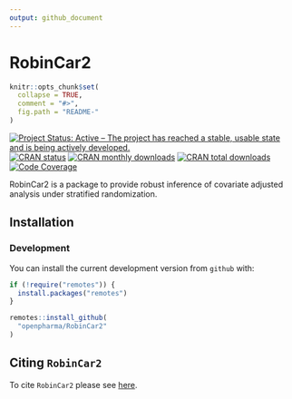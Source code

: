 ```yaml
---
output: github_document
---
```

<!-- markdownlint-disable-file -->
<!-- README.md needs to be generated from README.Rmd. Please edit that file -->

# RobinCar2

```r
knitr::opts_chunk$set(
  collapse = TRUE,
  comment = "#>",
  fig.path = "README-"
)
```

<!-- badges: start -->
[![Project Status: Active – The project has reached a stable, usable state and is being actively developed.](https://www.repostatus.org/badges/latest/active.svg)](https://www.repostatus.org/#active)
[![CRAN status](https://www.r-pkg.org/badges/version-last-release/RobinCar2)](https://www.r-pkg.org/badges/version-last-release/RobinCar2)
[![CRAN monthly downloads](https://cranlogs.r-pkg.org/badges/RobinCar2)](https://cranlogs.r-pkg.org/badges/RobinCar2)
[![CRAN total downloads](https://cranlogs.r-pkg.org/badges/grand-total/RobinCar2)](https://cranlogs.r-pkg.org/badges/grand-total/RobinCar2)
[![Code Coverage](https://raw.githubusercontent.com/openpharma/RobinCar2/_xml_coverage_reports/data/main/badge.svg)](https://raw.githubusercontent.com/openpharma/RobinCar2/_xml_coverage_reports/data/main/coverage.xml)
<!-- badges: end -->
\

RobinCar2 is a package to provide robust inference of covariate adjusted analysis under stratified randomization.

## Installation

### Development

You can install the current development version from `github` with:

```r
if (!require("remotes")) {
  install.packages("remotes")
}

remotes::install_github(
  "openpharma/RobinCar2"
)
```

## Citing `RobinCar2`

To cite `RobinCar2` please see [here](https://openpharma.github.io/RobinCar2/main/authors.html#citation).
